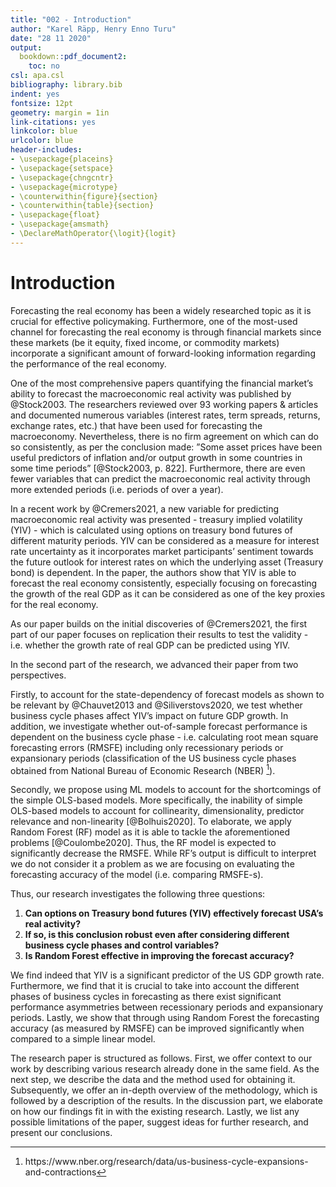 ```yaml
---
title: "002 - Introduction"
author: "Karel Räpp, Henry Enno Turu"
date: "28 11 2020"
output: 
  bookdown::pdf_document2:
    toc: no
csl: apa.csl
bibliography: library.bib
indent: yes
fontsize: 12pt
geometry: margin = 1in
link-citations: yes
linkcolor: blue
urlcolor: blue
header-includes:
- \usepackage{placeins}
- \usepackage{setspace}
- \usepackage{chngcntr}
- \usepackage{microtype}
- \counterwithin{figure}{section}
- \counterwithin{table}{section}
- \usepackage{float}
- \usepackage{amsmath}
- \DeclareMathOperator{\logit}{logit}
---
```




\linespread{1.6}\selectfont

# Introduction


Forecasting the real economy has been a widely researched topic as it is crucial for effective policymaking. Furthermore, one of the most-used channel for forecasting the real economy is through financial markets since these markets (be it equity, fixed income, or commodity markets) incorporate a significant amount of forward-looking information regarding the performance of the real economy.
  
One of the most comprehensive papers quantifying the financial market's ability to forecast the macroeconomic real activity was published by @Stock2003. The researchers reviewed over 93 working papers & articles and documented numerous variables (interest rates, term spreads, returns, exchange rates, etc.) that have been used for forecasting the macroeconomy. Nevertheless, there is no firm agreement on which can do so consistently, as per the conclusion made: ”Some asset prices have been useful predictors of inflation and/or output growth in some countries in some time periods” [@Stock2003, p. 822]. Furthermore, there are even fewer variables that can predict the macroeconomic real activity through more extended periods (i.e. periods of over a year). 

In a recent work by @Cremers2021, a new variable for predicting macroeconomic real activity was presented - treasury implied volatility (YIV) - which is calculated using options on treasury bond futures of different maturity periods. YIV can be considered as a measure for interest rate uncertainty as it incorporates market participants' sentiment towards the future outlook for interest rates on which the underlying asset (Treasury bond) is dependent. In the paper, the authors show that YIV is able to forecast the real economy consistently, especially focusing on forecasting the growth of the real GDP as it can be considered as one of the key proxies for the real economy.


As our paper builds on the initial discoveries of @Cremers2021, the first part of our paper focuses on replication their results to test the validity - i.e. whether the growth rate of real GDP can be predicted using YIV.

In the second part of the research, we advanced their paper from two perspectives.

Firstly, to account for the state-dependency of forecast models as shown to be relevant by @Chauvet2013 and @Siliverstovs2020, we test whether business cycle phases affect YIV's impact on future GDP growth. In addition, we investigate whether out-of-sample forecast performance is dependent on the business cycle phase - i.e. calculating root mean square forecasting errors (RMSFE) including only recessionary periods or expansionary periods (classification of the US business cycle phases obtained from National Bureau of Economic Research (NBER) ^[https://www.nber.org/research/data/us-business-cycle-expansions-and-contractions]).

Secondly, we propose using ML models to account for the shortcomings of the simple OLS-based models. More specifically, the inability of simple OLS-based models to account for collinearity, dimensionality, predictor relevance and non-linearity [@Bolhuis2020]. To elaborate, we apply Random Forest (RF) model as it is able to tackle the aforementioned problems [@Coulombe2020]. Thus, the RF model is expected to significantly decrease the RMSFE. While RF's output is difficult to interpret we do not consider it a problem as we are focusing on evaluating the forecasting accuracy of the model (i.e. comparing RMSFE-s).
  
Thus, our research investigates the following three questions:

1. **Can options on Treasury bond futures (YIV) effectively forecast USA's real activity?**
2. **If so, is this conclusion robust even after considering different business cycle phases and control variables?**
3. **Is Random Forest effective in improving the forecast accuracy?**

We find indeed that YIV is a significant predictor of the US GDP growth rate. Furthermore, we find that it is crucial to take into account the different phases of business cycles in forecasting as there exist significant performance asymmetries between recessionary periods and expansionary periods. Lastly, we show that through using Random Forest the forecasting accuracy (as measured by RMSFE) can be improved significantly when compared to a simple linear model.

The research paper is structured as follows. First, we offer context to our work by describing various research already done in the same field. As the next step, we describe the data and the method used for obtaining it. Subsequently, we offer an in-depth overview of the methodology, which is followed by a description of the results. In the discussion part, we elaborate on how our findings fit in with the existing research. Lastly, we list any possible limitations of the paper, suggest ideas for further research, and present our conclusions. 



